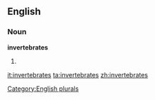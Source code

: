 
==English==

===Noun===
'''invertebrates'''

# {{plural of|[[invertebrate]]}}

[[Category:English plurals]]

[[it:invertebrates]]
[[ta:invertebrates]]
[[zh:invertebrates]]
